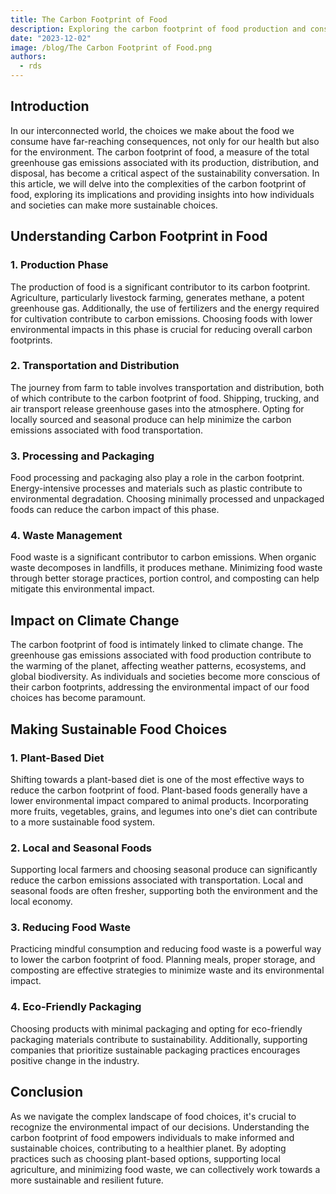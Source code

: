 ```yaml
---
title: The Carbon Footprint of Food
description: Exploring the carbon footprint of food production and consumption, unraveling the environmental impact of agricultural practices, supply chains, and the potential for sustainable choices in fostering a low-carbon future
date: "2023-12-02"
image: /blog/The Carbon Footprint of Food.png
authors:
  - rds
---
```


## Introduction

In our interconnected world, the choices we make about the food we consume have far-reaching consequences, not only for our health but also for the environment. The carbon footprint of food, a measure of the total greenhouse gas emissions associated with its production, distribution, and disposal, has become a critical aspect of the sustainability conversation. In this article, we will delve into the complexities of the carbon footprint of food, exploring its implications and providing insights into how individuals and societies can make more sustainable choices.

## Understanding Carbon Footprint in Food

### 1. **Production Phase**

The production of food is a significant contributor to its carbon footprint. Agriculture, particularly livestock farming, generates methane, a potent greenhouse gas. Additionally, the use of fertilizers and the energy required for cultivation contribute to carbon emissions. Choosing foods with lower environmental impacts in this phase is crucial for reducing overall carbon footprints.

### 2. **Transportation and Distribution**

The journey from farm to table involves transportation and distribution, both of which contribute to the carbon footprint of food. Shipping, trucking, and air transport release greenhouse gases into the atmosphere. Opting for locally sourced and seasonal produce can help minimize the carbon emissions associated with food transportation.

### 3. **Processing and Packaging**

Food processing and packaging also play a role in the carbon footprint. Energy-intensive processes and materials such as plastic contribute to environmental degradation. Choosing minimally processed and unpackaged foods can reduce the carbon impact of this phase.

### 4. **Waste Management**

Food waste is a significant contributor to carbon emissions. When organic waste decomposes in landfills, it produces methane. Minimizing food waste through better storage practices, portion control, and composting can help mitigate this environmental impact.

## Impact on Climate Change

The carbon footprint of food is intimately linked to climate change. The greenhouse gas emissions associated with food production contribute to the warming of the planet, affecting weather patterns, ecosystems, and global biodiversity. As individuals and societies become more conscious of their carbon footprints, addressing the environmental impact of our food choices has become paramount.

## Making Sustainable Food Choices

### 1. **Plant-Based Diet**

Shifting towards a plant-based diet is one of the most effective ways to reduce the carbon footprint of food. Plant-based foods generally have a lower environmental impact compared to animal products. Incorporating more fruits, vegetables, grains, and legumes into one's diet can contribute to a more sustainable food system.

### 2. **Local and Seasonal Foods**

Supporting local farmers and choosing seasonal produce can significantly reduce the carbon emissions associated with transportation. Local and seasonal foods are often fresher, supporting both the environment and the local economy.

### 3. **Reducing Food Waste**

Practicing mindful consumption and reducing food waste is a powerful way to lower the carbon footprint of food. Planning meals, proper storage, and composting are effective strategies to minimize waste and its environmental impact.

### 4. **Eco-Friendly Packaging**

Choosing products with minimal packaging and opting for eco-friendly packaging materials contribute to sustainability. Additionally, supporting companies that prioritize sustainable packaging practices encourages positive change in the industry.

## Conclusion

As we navigate the complex landscape of food choices, it's crucial to recognize the environmental impact of our decisions. Understanding the carbon footprint of food empowers individuals to make informed and sustainable choices, contributing to a healthier planet. By adopting practices such as choosing plant-based options, supporting local agriculture, and minimizing food waste, we can collectively work towards a more sustainable and resilient future.
